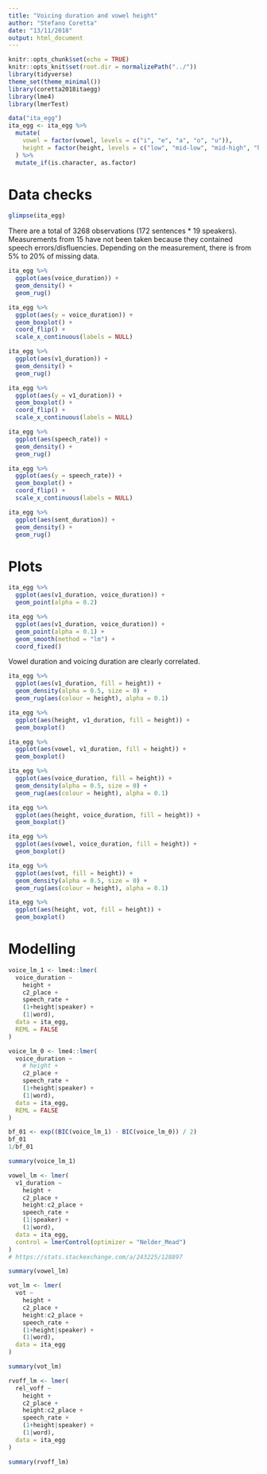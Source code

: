 ```yaml
---
title: "Voicing duration and vowel height"
author: "Stefano Coretta"
date: "13/11/2018"
output: html_document
---
```


```r
knitr::opts_chunk$set(echo = TRUE)
knitr::opts_knit$set(root.dir = normalizePath("../"))
library(tidyverse)
theme_set(theme_minimal())
library(coretta2018itaegg)
library(lme4)
library(lmerTest)

data("ita_egg")
ita_egg <- ita_egg %>%
  mutate(
    vowel = factor(vowel, levels = c("i", "e", "a", "o", "u")),
    height = factor(height, levels = c("low", "mid-low", "mid-high", "high"))
  ) %>%
  mutate_if(is.character, as.factor)
```

# Data checks

```r
glimpse(ita_egg)
```

There are a total of 3268 observations (172 sentences * 19 speakers).
Measurements from 15 have not been taken because they contained speech errors/disfluencies.
Depending on the measurement, there is from 5% to 20% of missing data.

```r
ita_egg %>%
  ggplot(aes(voice_duration)) +
  geom_density() +
  geom_rug()
```

```r
ita_egg %>%
  ggplot(aes(y = voice_duration)) +
  geom_boxplot() +
  coord_flip() +
  scale_x_continuous(labels = NULL)
```

```r
ita_egg %>%
  ggplot(aes(v1_duration)) +
  geom_density() +
  geom_rug()
```

```r
ita_egg %>%
  ggplot(aes(y = v1_duration)) +
  geom_boxplot() +
  coord_flip() +
  scale_x_continuous(labels = NULL)
```

```r
ita_egg %>%
  ggplot(aes(speech_rate)) +
  geom_density() +
  geom_rug()
```

```r
ita_egg %>%
  ggplot(aes(y = speech_rate)) +
  geom_boxplot() +
  coord_flip() +
  scale_x_continuous(labels = NULL)
```

```r
ita_egg %>%
  ggplot(aes(sent_duration)) +
  geom_density() +
  geom_rug()
```

# Plots

```r
ita_egg %>%
  ggplot(aes(v1_duration, voice_duration)) +
  geom_point(alpha = 0.2)
```

```r
ita_egg %>%
  ggplot(aes(v1_duration, voice_duration)) +
  geom_point(alpha = 0.1) +
  geom_smooth(method = "lm") +
  coord_fixed()
```

Vowel duration and voicing duration are clearly correlated.

```r
ita_egg %>%
  ggplot(aes(v1_duration, fill = height)) +
  geom_density(alpha = 0.5, size = 0) +
  geom_rug(aes(colour = height), alpha = 0.1)
```

```r
ita_egg %>%
  ggplot(aes(height, v1_duration, fill = height)) +
  geom_boxplot()
```

```r
ita_egg %>%
  ggplot(aes(vowel, v1_duration, fill = height)) +
  geom_boxplot()
```

```r
ita_egg %>%
  ggplot(aes(voice_duration, fill = height)) +
  geom_density(alpha = 0.5, size = 0) +
  geom_rug(aes(colour = height), alpha = 0.1)
```

```r
ita_egg %>%
  ggplot(aes(height, voice_duration, fill = height)) +
  geom_boxplot()
```

```r
ita_egg %>%
  ggplot(aes(vowel, voice_duration, fill = height)) +
  geom_boxplot()
```

```r
ita_egg %>%
  ggplot(aes(vot, fill = height)) +
  geom_density(alpha = 0.5, size = 0) +
  geom_rug(aes(colour = height), alpha = 0.1)
```

```r
ita_egg %>%
  ggplot(aes(height, vot, fill = height)) +
  geom_boxplot()
```

# Modelling

```r
voice_lm_1 <- lme4::lmer(
  voice_duration ~
    height +
    c2_place +
    speech_rate +
    (1+height|speaker) +
    (1|word),
  data = ita_egg,
  REML = FALSE
)

voice_lm_0 <- lme4::lmer(
  voice_duration ~
    # height +
    c2_place +
    speech_rate +
    (1+height|speaker) +
    (1|word),
  data = ita_egg,
  REML = FALSE
)
```

```r
bf_01 <- exp((BIC(voice_lm_1) - BIC(voice_lm_0)) / 2)
bf_01
1/bf_01
```

```r
summary(voice_lm_1)
```

```r
vowel_lm <- lmer(
  v1_duration ~
    height +
    c2_place +
    height:c2_place +
    speech_rate +
    (1|speaker) +
    (1|word),
  data = ita_egg,
  control = lmerControl(optimizer = "Nelder_Mead")
)
# https://stats.stackexchange.com/a/243225/128897

summary(vowel_lm)
```

```r
vot_lm <- lmer(
  vot ~
    height +
    c2_place +
    height:c2_place +
    speech_rate +
    (1+height|speaker) +
    (1|word),
  data = ita_egg
)

summary(vot_lm)
```

```r
rvoff_lm <- lmer(
  rel_voff ~
    height +
    c2_place +
    height:c2_place +
    speech_rate +
    (1+height|speaker) +
    (1|word),
  data = ita_egg
)

summary(rvoff_lm)
```
